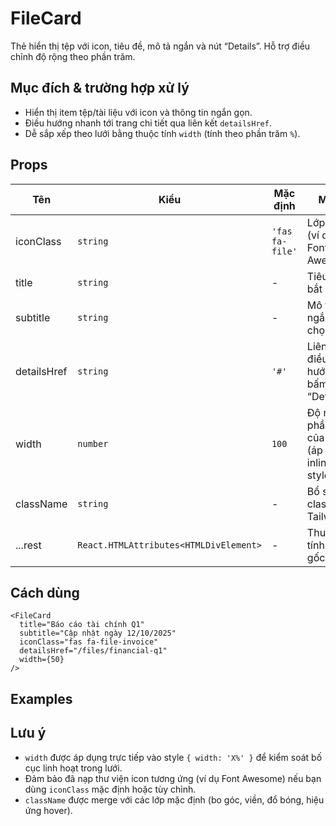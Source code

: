 
# FileCard

Thẻ hiển thị tệp với icon, tiêu đề, mô tả ngắn và nút “Details”. Hỗ trợ điều chỉnh độ rộng theo phần trăm.

## Mục đích & trường hợp xử lý

- Hiển thị item tệp/tài liệu với icon và thông tin ngắn gọn.
- Điều hướng nhanh tới trang chi tiết qua liên kết `detailsHref`.
- Dễ sắp xếp theo lưới bằng thuộc tính `width` (tính theo phần trăm `%`).

## Props

| Tên | Kiểu | Mặc định | Mô tả |
| --- | --- | --- | --- |
| iconClass | `string` | `'fas fa-file'` | Lớp icon (ví dụ Font Awesome) |
| title | `string` | - | Tiêu đề bắt buộc |
| subtitle | `string` | - | Mô tả ngắn tùy chọn |
| detailsHref | `string` | `'#'` | Liên kết điều hướng khi bấm “Details” |
| width | `number` | `100` | Độ rộng phần trăm của thẻ (áp dụng inline style) |
| className | `string` | - | Bổ sung class Tailwind |
| ...rest | `React.HTMLAttributes<HTMLDivElement>` | - | Thuộc tính `div` gốc |

## Cách dùng
```tsx
<FileCard
  title="Báo cáo tài chính Q1"
  subtitle="Cập nhật ngày 12/10/2025"
  iconClass="fas fa-file-invoice"
  detailsHref="/files/financial-q1"
  width={50}
/>
```

## Examples

<FileCardBasicDemo />

<FileCardWidthDemo />

<FileCardIconDemo />

## Lưu ý

- `width` được áp dụng trực tiếp vào style `{ width: 'X%' }` để kiểm soát bố cục linh hoạt trong lưới.
- Đảm bảo đã nạp thư viện icon tương ứng (ví dụ Font Awesome) nếu bạn dùng `iconClass` mặc định hoặc tùy chỉnh.
- `className` được merge với các lớp mặc định (bo góc, viền, đổ bóng, hiệu ứng hover).

